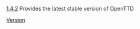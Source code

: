 [[en/Archive/OpenTTD/OpenTTD 1.4.2|1.4.2]]<noinclude>
Provides the latest stable version of OpenTTD
[[Category:en/Templates|Version]]</noinclude>